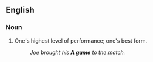 {{also|agame|A-game}}

==English==

===Noun===
{{en-noun}}

# {{lb|en|informal}} One's highest level of performance; one's best form.
#: ''Joe brought his '''A game''' to the match.''